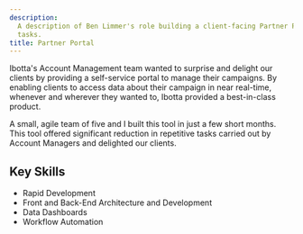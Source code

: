 ```yaml
---
description:
  A description of Ben Limmer's role building a client-facing Partner Portal to automate repetitive Account Management
  tasks.
title: Partner Portal
---
```



Ibotta's Account Management team wanted to surprise and delight our clients by providing a self-service portal to manage
their campaigns. By enabling clients to access data about their campaign in near real-time, whenever and wherever they
wanted to, Ibotta provided a best-in-class product.

A small, agile team of five and I built this tool in just a few short months. This tool offered significant reduction in
repetitive tasks carried out by Account Managers and delighted our clients.

## Key Skills

- Rapid Development
- Front and Back-End Architecture and Development
- Data Dashboards
- Workflow Automation

<MdxImage src={partnerPortal} alt="" />
